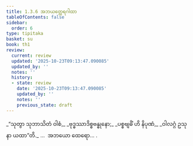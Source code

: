 ```yaml
---
title: 1.3.6 အဘယတ္ထေရဂါထာ
tableOfContents: false
sidebar:
  order: 6
type: tipitaka
basket: su
book: th1
review:
  current: review
  updated: '2025-10-23T09:13:47.090085'
  updated_by: ''
  notes: ''
  history:
  - state: review
    date: '2025-10-23T09:13:47.090085'
    updated_by: ''
    notes: ''
    previous_state: draft
---
```



<ReviewStatus review={frontmatter.review} showDetails={true} />

<HypothesisAnnotation frontmatter={frontmatter} />

<DynamicBreadcrumb />

<Division number="26" book="th1" e="ch" v="19" p="225">

<Paragraph number="60" type="verses" book="th1">
_“သုတွာ သုဘာသိတံ ဝါစံ,_  
_ဗုဒ္ဓဿာဒိစ္စဗန္ဓုနော;_  
_ပစ္စဗျဓိံ ဟိ နိပုဏံ,_  
_ဝါလဂ္ဂံ ဥသုနာ ယထာ”တိ._  


</Paragraph>
</Division>

<Paragraph number="61" type="center" book="th1">
…  အဘယော ထေရော… .
</Paragraph>